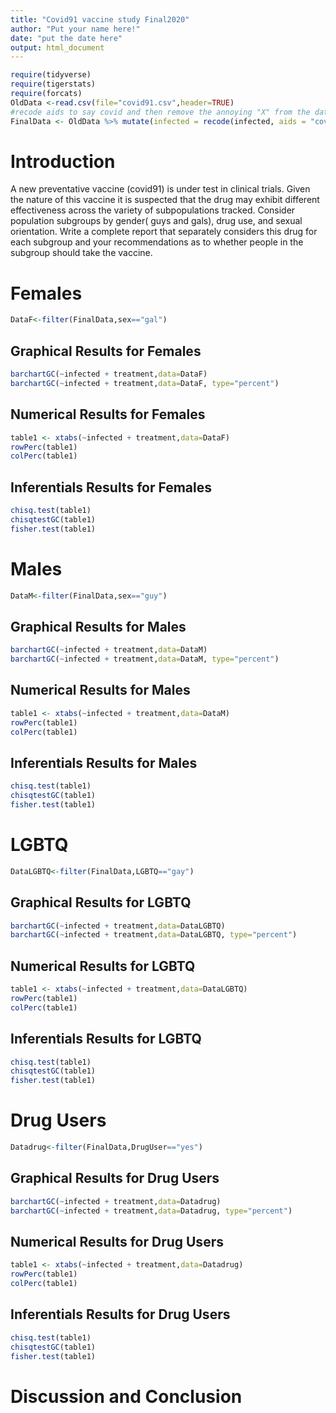 ```yaml
---
title: "Covid91 vaccine study Final2020"
author: "Put your name here!"
date: "put the date here"
output: html_document
---
```


```r
require(tidyverse)
require(tigerstats)
require(forcats)
OldData <-read.csv(file="covid91.csv",header=TRUE)
#recode aids to say covid and then remove the annoying "X" from the dataframe
FinalData <- OldData %>% mutate(infected = recode(infected, aids = "covid", none = "OK" )) %>% select(-one_of("X"))
```

# Introduction

<!--In this section you explain what you are trying to show.  Where did the data come from?  What is the research or other question you are trying to answer?.  If you skimp in this section expect to be marked down in your grade. Paint a picture of the project a couple of paragraphs is expected!-->

A new  preventative vaccine (covid91) is under test in clinical trials. Given the nature of this vaccine it is suspected that the drug may exhibit different effectiveness across the variety of subpopulations tracked. Consider population subgroups by gender( guys and gals), drug use, and sexual orientation. Write a complete report that separately considers this drug for each subgroup and your recommendations as to whether people in the subgroup should take the vaccine.

# Females 
```r
DataF<-filter(FinalData,sex=="gal")
```


## Graphical Results for Females 
```r
barchartGC(~infected + treatment,data=DataF)
barchartGC(~infected + treatment,data=DataF, type="percent")

```

## Numerical Results for Females 

```r
table1 <- xtabs(~infected + treatment,data=DataF)
rowPerc(table1)
colPerc(table1)
```

## Inferentials Results for Females 

```r
chisq.test(table1)
chisqtestGC(table1)
fisher.test(table1)
```


# Males 

```r
DataM<-filter(FinalData,sex=="guy")
```

## Graphical Results for Males 
```r
barchartGC(~infected + treatment,data=DataM)
barchartGC(~infected + treatment,data=DataM, type="percent")

```

## Numerical Results for Males

```r
table1 <- xtabs(~infected + treatment,data=DataM)
rowPerc(table1)
colPerc(table1)
```

## Inferentials Results for Males

```r
chisq.test(table1)
chisqtestGC(table1)
fisher.test(table1)
```

# LGBTQ

```r
DataLGBTQ<-filter(FinalData,LGBTQ=="gay")
```

## Graphical Results for LGBTQ 
```r
barchartGC(~infected + treatment,data=DataLGBTQ)
barchartGC(~infected + treatment,data=DataLGBTQ, type="percent")

```

## Numerical Results for LGBTQ

```r
table1 <- xtabs(~infected + treatment,data=DataLGBTQ)
rowPerc(table1)
colPerc(table1)
```

## Inferentials Results for LGBTQ

```r
chisq.test(table1)
chisqtestGC(table1)
fisher.test(table1)
```

# Drug Users 

```r
Datadrug<-filter(FinalData,DrugUser=="yes")
```
## Graphical Results for Drug Users  
```r
barchartGC(~infected + treatment,data=Datadrug)
barchartGC(~infected + treatment,data=Datadrug, type="percent")

```
## Numerical Results for Drug Users  

```r
table1 <- xtabs(~infected + treatment,data=Datadrug)
rowPerc(table1)
colPerc(table1)
```

## Inferentials Results for Drug Users 

```r
chisq.test(table1)
chisqtestGC(table1)
fisher.test(table1)
```

# Discussion and Conclusion

<!--Discussion and conclusion here.  If you found a relationship be sure to consider whether the relationship occurs because one of the variavbles causes the other, or whether they perhasps are related for some other reason.  Watch the chapter 6 videos from the GeorgeTown videos collection.!-->
